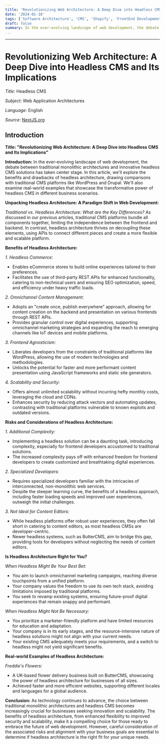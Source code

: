 ```yaml
---
title: 'Revolutionizing Web Architecture: A Deep Dive into Headless CMS and Its Implications'
date: '2024-01-18'
tags: ['Software Architecture', 'CMS', 'Shopify', 'FrontEnd Development']
draft: false
summary: In the ever-evolving landscape of web development, the debate between traditional monolithic architectures and innovative headless CMS solutions has taken center stage. In this article, we'll explore the benefits and drawbacks of headless architecture, drawing comparisons with traditional CMS platforms like WordPress and Drupal. We'll also examine real-world examples that showcase the transformative power of headless CMS in different business scenarios.
...
```

---

# Revolutionizing Web Architecture: A Deep Dive into Headless CMS and Its Implications

_Title_: Headless CMS

_Subject_: Web Application Architectures

_Language_: English

_Source_: [NextJS.org ](https://nextjs.org/)

## Introduction

**Title: "Revolutionizing Web Architecture: A Deep Dive into Headless CMS and Its Implications"**

**Introduction:**
In the ever-evolving landscape of web development, the debate between traditional monolithic architectures and innovative headless CMS solutions has taken center stage. In this article, we'll explore the benefits and drawbacks of headless architecture, drawing comparisons with traditional CMS platforms like WordPress and Drupal. We'll also examine real-world examples that showcase the transformative power of headless CMS in different business scenarios.

**Unpacking Headless Architecture: A Paradigm Shift in Web Development:**

*Traditional vs. Headless Architecture: What are the Key Differences?*
As discussed in our previous articles, traditional CMS platforms bundle all components together, limiting the independence between the frontend and backend. In contrast, headless architecture thrives on decoupling these elements, using APIs to connect different pieces and create a more flexible and scalable platform.

**Benefits of Headless Architecture:**

*1. Headless Commerce:*
   - Enables eCommerce stores to build online experiences tailored to their preferences.
   - Facilitates the use of third-party REST APIs for enhanced functionality, catering to non-technical users and ensuring SEO optimization, speed, and efficiency under heavy traffic loads.

*2. Omnichannel Content Management:*
   - Adopts an "create once, publish everywhere" approach, allowing for content creation on the backend and presentation on various frontends through REST APIs.
   - Provides granular control over digital experiences, supporting omnichannel marketing strategies and expanding the reach to emerging channels like IoT devices and mobile platforms.

*3. Frontend Agnosticism:*
   - Liberates developers from the constraints of traditional platforms like WordPress, allowing the use of modern technologies and methodologies.
   - Unlocks the potential for faster and more performant content presentation using JavaScript frameworks and static site generators.

*4. Scalability and Security:*
   - Offers almost unlimited scalability without incurring hefty monthly costs, leveraging the cloud and CDNs.
   - Enhances security by reducing attack vectors and automating updates, contrasting with traditional platforms vulnerable to known exploits and outdated versions.

**Risks and Considerations of Headless Architecture:**

*1. Additional Complexity:*
   - Implementing a headless solution can be a daunting task, introducing complexity, especially for frontend developers accustomed to traditional solutions.
   - The increased complexity pays off with enhanced freedom for frontend developers to create customized and breathtaking digital experiences.

*2. Specialized Developers:*
   - Requires specialized developers familiar with the intricacies of interconnected, non-monolithic web services.
   - Despite the steeper learning curve, the benefits of a headless approach, including faster loading speeds and improved user experiences, outweigh the initial challenges.

*3. Not Ideal for Content Editors:*
   - While headless platforms offer robust user experiences, they often fall short in catering to content editors, as most headless CMSs are developer-centric.
   - Newer headless systems, such as ButterCMS, aim to bridge this gap, providing tools for developers without neglecting the needs of content editors.

**Is Headless Architecture Right for You?**

*When Headless Might Be Your Best Bet:*
   - You aim to launch omnichannel marketing campaigns, reaching diverse touchpoints from a unified platform.
   - Your company values the freedom to use its own tech stack, avoiding limitations imposed by traditional platforms.
   - You seek to revamp existing systems, ensuring future-proof digital experiences that remain snappy and performant.

*When Headless Might Not Be Necessary:*
   - You prioritize a marketer-friendly platform and have limited resources for education and adaptation.
   - Your company is in its early stages, and the resource-intensive nature of headless solutions might not align with your current needs.
   - Your existing CMS adequately meets your requirements, and a switch to headless might not yield significant benefits.

**Real-world Examples of Headless Architecture:**

*Freddie's Flowers:*
   - A UK-based flower delivery business built on ButterCMS, showcasing the power of headless architecture for businesses of all sizes.
   - Achieved faster and more efficient websites, supporting different locales and languages for a global audience.

**Conclusion:**
As technology continues to advance, the choice between traditional monolithic architectures and headless CMS becomes increasingly crucial for businesses seeking innovation and scalability. The benefits of headless architecture, from enhanced flexibility to improved security and scalability, make it a compelling choice for those ready to embrace the future of web development. However, careful consideration of the associated risks and alignment with your business goals are essential to determine if headless architecture is the right fit for your unique needs.